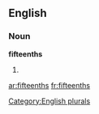 
==English==

===Noun===
'''fifteenths'''

# {{plural of|[[fifteenth]]}}

[[Category:English plurals]]

[[ar:fifteenths]]
[[fr:fifteenths]]